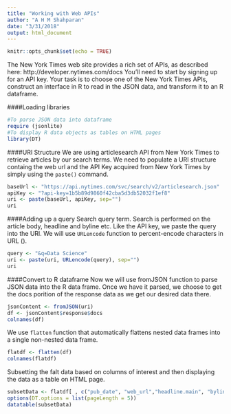 ```yaml
---
title: "Working with Web APIs"
author: "A H M Shahparan"
date: "3/31/2018"
output: html_document
---
```


```r
knitr::opts_chunk$set(echo = TRUE)
```

The New York Times web site provides a rich set of APIs, as described here: http://developer.nytimes.com/docs You’ll need to start by signing up for an API key.
Your task is to choose one of the New York Times APIs, construct an interface in R to read in the JSON data, and transform it to an R dataframe.

####Loading libraries
```r
#To parse JSON data into dataframe
require (jsonlite)
#To display R data objects as tables on HTML pages
library(DT)
```

####URI Structure
We are using articlesearch API from New York Times to retrieve articles by our search terms. We need to populate a URI structure containg the web url and the API Key acquired from New York Times by simply using the `paste()` command.

```r
baseUrl <- "https://api.nytimes.com/svc/search/v2/articlesearch.json"
apiKey <- "?api-key=1b5b89d9860f42cba5d3db52032f1ef8"
uri <- paste(baseUrl, apiKey, sep="") 
uri
```

####Adding up a query
Search query term. Search is performed on the article body, headline and byline etc. Like the API key, we paste the query into the URl. We will use `URLencode` function to percent-encode characters in URL (). 
```r
query <- "&q=Data Science"
uri <- paste(uri, URLencode(query), sep="")
uri
```

####Convert to R dataframe
Now we will use fromJSON function to parse JSON data into the R data frame. Once we have it parsed, we choose to get the docs porition of the response data as we get our desired data there.

```r
jsonContent <- fromJSON(uri)
df <- jsonContent$response$docs
colnames(df)
```

We use `flatten` function that automatically flattens nested data frames into a single non-nested data frame.
```r
flatdf <- flatten(df)
colnames(flatdf)
```

Subsetting the falt data based on columns of interest and then displaying the data as a table on HTML page. 
```r
subsetData <- flatdf[ , c("pub_date", "web_url","headline.main", "byline.original", "snippet")]
options(DT.options = list(pageLength = 5))
datatable(subsetData)
```


